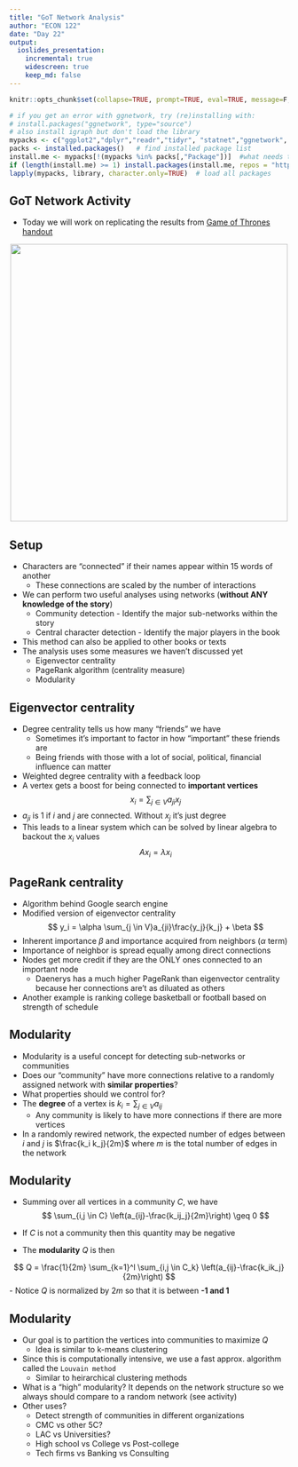 ```yaml
---
title: "GoT Network Analysis"
author: "ECON 122"
date: "Day 22"
output: 
  ioslides_presentation:
    incremental: true
    widescreen: true
    keep_md: false
---
```


```r
knitr::opts_chunk$set(collapse=TRUE, prompt=TRUE, eval=TRUE, message=F, include=T,comment=NULL, warning=FALSE, error=TRUE, fig.width = 9)
```


```r
# if you get an error with ggnetwork, try (re)installing with:
# install.packages("ggnetwork", type="source")
# also install igraph but don't load the library
mypacks <- c("ggplot2","dplyr","readr","tidyr", "statnet","ggnetwork", "intergraph", "gridExtra")  # what packages are needed?
packs <- installed.packages()   # find installed package list
install.me <- mypacks[!(mypacks %in% packs[,"Package"])]  #what needs to be installed?
if (length(install.me) >= 1) install.packages(install.me, repos = "http://cran.us.r-project.org")   # install (if needed)
lapply(mypacks, library, character.only=TRUE)  # load all packages
```




## GoT Network Activity {.build}

- Today we will work on replicating the results from [Game of Thrones handout](https://www.maa.org/sites/default/files/pdf/Mathhorizons/NetworkofThrones%20%281%29.pdf)

<center>

<img src="img/GoT_network.png" height=500>

</center>


## Setup {.build}

- Characters are "connected" if their names appear within 15 words of another
    - These connections are scaled by the number of interactions
- We can perform two useful analyses using networks (**without ANY knowledge of the story**)
    + Community detection - Identify the major sub-networks within the story
    + Central character detection - Identify the major players in the book
  
- This method can also be applied to other books or texts
- The analysis uses some measures we haven't discussed yet
    - Eigenvector centrality
    - PageRank algorithm (centrality measure)
    - Modularity
    
## Eigenvector centrality {.build}

- Degree centrality tells us how many "friends" we have
    - Sometimes it's important to factor in how "important" these friends are
    - Being friends with those with a lot of social, political, financial influence can matter
- Weighted degree centrality with a feedback loop
- A vertex gets a boost for being connected to **important vertices**
$$
x_i=\sum_{j \in V} a_{ji}x_j
$$
- $a_{ji}$ is 1 if $i$ and $j$ are connected. Without $x_j$ it's just degree
- This leads to a linear system which can be solved by linear algebra to backout the $x_i$ values
$$
Ax_i=\lambda x_i
$$

## PageRank centrality {.build}

- Algorithm behind Google search engine
- Modified version of eigenvector centrality 
$$
y_i = \alpha \sum_{j \in V}a_{ji}\frac{y_j}{k_j} + \beta
$$
- Inherent importance $\beta$ and importance acquired from neighbors ($\alpha$ term)
- Importance of neighbor is spread equally among direct connections 
- Nodes get more credit if they are the ONLY ones connected to an important node
    - Daenerys has a much higher PageRank than eigenvector centrality because her connections are't as diluated as others
- Another example is ranking college basketball or football based on strength of schedule

## Modularity {.build}

- Modularity is a useful concept for detecting sub-networks or communities
- Does our "community" have more connections relative to a randomly assigned network with **similar properties**?
- What properties should we control for?
- The **degree** of a vertex is $k_i= \sum_{j \in V}a_{ij}$ 
    - Any community is likely to have more connections if there are more vertices 
- In a randomly rewired network,  the expected number of edges between $i$ and $j$ is $\frac{k_i k_j}{2m}$ where $m$ is the total number of edges in the network

## Modularity {.build}

- Summing over all vertices in a community $C$, we have
$$
\sum_{i,j \in C} \left(a_{ij}-\frac{k_ij_j}{2m}\right) \geq 0
$$
- If $C$ is not a community then this quantity may be negative

- The **modularity** $Q$ is then 

$$
Q = \frac{1}{2m} \sum_{k=1}^l \sum_{i,j \in C_k} \left(a_{ij}-\frac{k_ik_j}{2m}\right)
$$
- Notice $Q$ is normalized by $2m$ so that it is between **-1 and 1**

## Modularity {.build}

- Our goal is to partition the vertices into communities to maximize $Q$
     - Idea is similar to k-means clustering
- Since this is computationally intensive, we use a fast approx. algorithm called the `Louvain method`
    - Similar to heirarchical clustering methods
- What is a "high" modularity? It depends on the network structure so we always should compare to a random network (see activity)
- Other uses?
    - Detect strength of communities in different organizations
    - CMC vs other 5C?
    - LAC vs Universities? 
    - High school vs College vs Post-college
    - Tech firms vs Banking vs Consulting 

